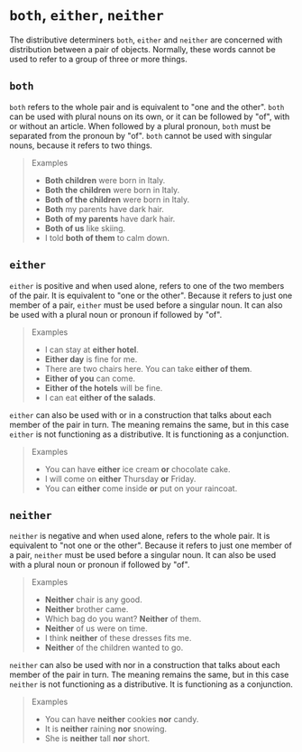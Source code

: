 # `both`, `either`, `neither`

The distributive determiners `both`, `either` and `neither` are concerned with distribution between a pair of objects. Normally, these words cannot be used to refer to a group of three or more things.

## `both`

`both` refers to the whole pair and is equivalent to "one and the other". `both` can be used with plural nouns on its own, or it can be followed by "of", with or without an article. When followed by a plural pronoun, `both` must be separated from the pronoun by "of". `both` cannot be used with singular nouns, because it refers to two things.

> Examples
>
> - **Both children** were born in Italy.
> - **Both the children** were born in Italy.
> - **Both of the children** were born in Italy.
> - **Both** my parents have dark hair.
> - **Both of my parents** have dark hair.
> - **Both of us** like skiing.
> - I told **both of them** to calm down.

## `either`

`either` is positive and when used alone, refers to one of the two members of the pair. It is equivalent to "one or the other". Because it refers to just one member of a pair, `either` must be used before a singular noun. It can also be used with a plural noun or pronoun if followed by "of".

> Examples
>
> - I can stay at **either hotel**.
> - **Either day** is fine for me.
> - There are two chairs here. You can take **either of them**.
> - **Either of you** can come.
> - **Either of the hotels** will be fine.
> - I can eat **either of the salads**.

`either` can also be used with or in a construction that talks about each member of the pair in turn. The meaning remains the same, but in this case `either` is not functioning as a distributive. It is functioning as a conjunction.

> Examples
>
> - You can have **either** ice cream **or** chocolate cake.
> - I will come on **either** Thursday **or** Friday.
> - You can **either** come inside **or** put on your raincoat.

## `neither`

`neither` is negative and when used alone, refers to the whole pair. It is equivalent to "not one or the other". Because it refers to just one member of a pair, `neither` must be used before a singular noun. It can also be used with a plural noun or pronoun if followed by "of".

> Examples
>
> - **Neither** chair is any good.
> - **Neither** brother came.
> - Which bag do you want? **Neither** of them.
> - **Neither** of us were on time.
> - I think **neither** of these dresses fits me.
> - **Neither** of the children wanted to go.

`neither` can also be used with nor in a construction that talks about each member of the pair in turn. The meaning remains the same, but in this case `neither` is not functioning as a distributive. It is functioning as a conjunction.

> Examples
>
> - You can have **neither** cookies **nor** candy.
> - It is **neither** raining **nor** snowing.
> - She is **neither** tall **nor** short.
